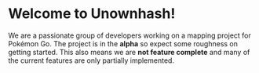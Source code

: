 # Welcome to Unownhash!

We are a passionate group of developers working on a mapping project for Pokémon Go. The project is in the **alpha** so expect some roughness on getting started. This also means we are **not feature complete** and many of the current features are only partially implemented.
